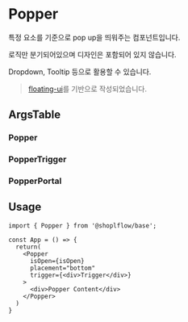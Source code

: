 
<Meta of={PopperStories} />

# Popper

특정 요소를 기준으로 pop up을 띄워주는 컴포넌트입니다.

로직만 분기되어있으며 디자인은 포함되어 있지 않습니다.

Dropdown, Tooltip 등으로 활용할 수 있습니다.

> [floating-ui](https://floating-ui.com)를 기반으로 작성되었습니다.

<Canvas of={PopperStories.Playground} />


## ArgsTable

### Popper

<ArgsTable of={Popper} />

### PopperTrigger
<ArgsTable of={PopperTrigger} />

### PopperPortal
<ArgsTable of={PopperPortal} />

## Usage

```
import { Popper } from '@shoplflow/base';

const App = () => {
  return(
    <Popper
      isOpen={isOpen}
      placement="bottom"
      trigger={<div>Trigger</div>}
    >
      <div>Popper Content</div>
    </Popper>
  )
}
```


